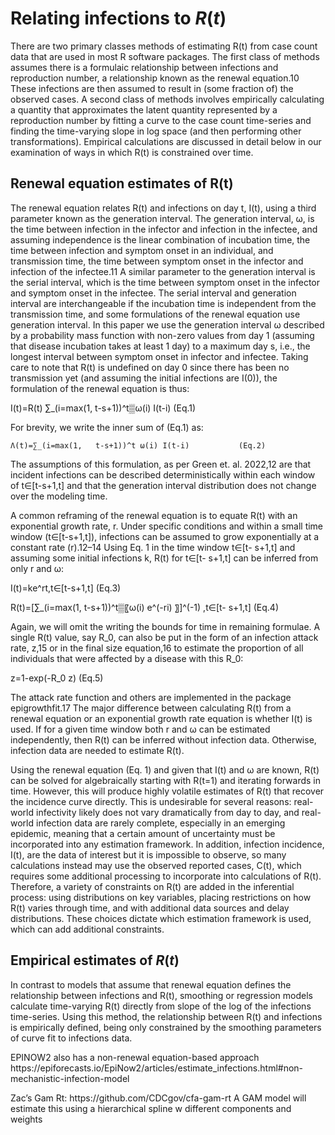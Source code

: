 # Relating infections to $R(t)$ {#sec-introduction .unnumbered}

There are two primary classes methods of estimating R(t) from case count data that are used in most R software packages. The first class of methods assumes there is a formulaic relationship between infections and reproduction number, a relationship known as the renewal equation.10  These infections are then assumed to result in (some fraction of) the observed cases. A second class of methods involves empirically calculating a quantity that approximates the latent quantity represented by a reproduction number by fitting a curve to the case count time-series and finding the time-varying slope in log space (and then performing other transformations). Empirical calculations are discussed in detail below in our examination of ways in which R(t) is constrained over time.

## Renewal equation estimates of R(t)

The renewal equation relates R(t) and infections on day t, I(t), using a third parameter known as the generation interval. The generation interval, ω, is the time between infection in the infector and infection in the infectee, and assuming independence is the linear combination of incubation time, the time between infection and symptom onset in an individual, and transmission time, the time between symptom onset in the infector and infection of the infectee.11 A similar parameter to the generation interval is the serial interval, which is the time between symptom onset in the infector and symptom onset in the infectee. The serial interval and generation interval are interchangeable if the incubation time is independent from the transmission time, and some formulations of the renewal equation use generation interval. In this paper we use the generation interval ω described by a probability mass function with non-zero values from day 1 (assuming that disease incubation takes at least 1 day) to a maximum day s, i.e., the longest interval between symptom onset in infector and infectee. Taking care to note that R(t) is undefined on day 0 since there has been no transmission yet (and assuming the initial infections are I(0)), the formulation of the renewal equation is thus:

I(t)=R(t) ∑_(i=max⁡(1,   t-s+1))^t▒ω(i) I(t-i) 		(Eq.1)

For brevity, we write the inner sum of (Eq.1) as:

	Λ(t)=∑_(i=max⁡(1,   t-s+1))^t ω(i) I(t-i)			(Eq.2)	
	
The assumptions of this formulation, as per Green et. al. 2022,12 are that incident infections can be described deterministically within each window of t∈[t-s+1,t] and that the generation interval distribution does not change over the modeling time. 

A common reframing of the renewal equation is to equate R(t) with an exponential growth rate, r. Under specific conditions and within a small time window (t∈[t-s+1,t]), infections can be assumed to grow exponentially at a constant rate (r).12–14 Using Eq. 1 in the time window t∈[t- s+1,t] and assuming some initial infections k, R(t) for t∈[t- s+1,t]  can be inferred from only r and ω:

I(t)=ke^rt,t∈[t-s+1,t]				(Eq.3)

R(t)=[∑_(i=max⁡(1,   t-s+1))^t▒〖ω(i)  e^(-ri) 〗]^(-1)  ,t∈[t- s+1,t]	       	(Eq.4)

Again, we will omit the writing the bounds for time in remaining formulae. A single R(t) value, say R_0, can also be put in the form of an infection attack rate, z,15 or in the final size equation,16 to estimate the proportion of all individuals that were affected by a disease with this R_0:  

z=1-exp⁡(-R_0  z)       				(Eq.5)

The attack rate function and others are implemented in the package epigrowthfit.17 The major difference between calculating R(t) from a renewal equation or an exponential growth rate equation is whether I(t) is used. If for a given time window both r and ω can be estimated independently, then R(t) can be inferred without infection data. Otherwise, infection data are needed to estimate R(t). 

Using the renewal equation (Eq. 1) and given that I(t) and ω are known, R(t) can be solved for algebraically starting with R(t=1) and iterating forwards in time. However, this will produce highly volatile estimates of R(t) that recover the incidence curve directly. This is undesirable for several reasons: real-world infectivity likely does not vary dramatically from day to day, and real-world infection data are rarely complete, especially in an emerging epidemic, meaning that a certain amount of uncertainty must be incorporated into any estimation framework. In addition, infection incidence, I(t), are the data of interest but it is impossible to observe, so many calculations instead may use the observed reported cases, C(t), which requires some additional processing to incorporate into calculations of R(t). Therefore, a variety of constraints on R(t) are added in the inferential process: using distributions on key variables, placing restrictions on how  R(t) varies through time, and with additional data sources and delay distributions. These choices dictate which estimation framework is used, which can add additional constraints.

## Empirical estimates of $R(t)$

In contrast to models that assume that renewal equation defines the relationship between infections and R(t), smoothing or regression models calculate time-varying R(t) directly from slope of the log of the infections time-series.  Using this method, the relationship between R(t) and infections is empirically defined, being only constrained by the smoothing parameters of curve fit to infections data. 

EPINOW2 also has a non-renewal equation-based approach
https://epiforecasts.io/EpiNow2/articles/estimate_infections.html#non-mechanistic-infection-model 

Zac’s Gam Rt: https://github.com/CDCgov/cfa-gam-rt 
A GAM model will estimate this using a hierarchical spline w different components and weights

